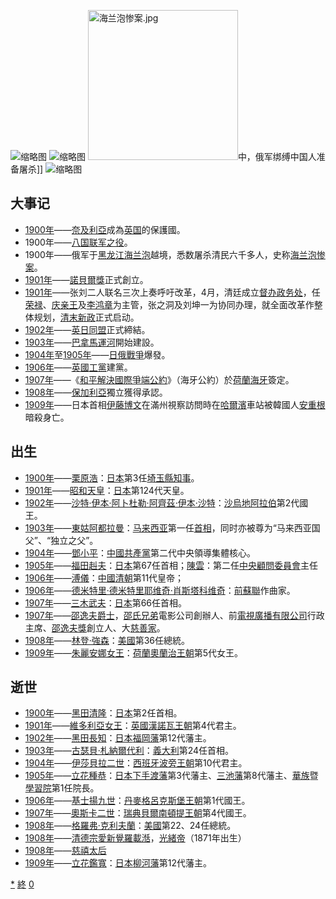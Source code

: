 {{Unreferenced|time=2018-09-25T09:25:19+00:00}}
{{DecadeTOC|1900}}

[[File:Anglo_Japanese_Alliance_30_January_1902.jpg|缩略图]]
[[File:PanamaCanal1913a.jpg|缩略图]]
[[File:海兰泡惨案.jpg|240px]]中，俄军绑缚中国人准备屠杀]]
[[File:RUSSOJAPANESEWARIMAGE.jpg|缩略图]]

== 大事记 ==
* [[1900年|1900年]]——[[奈及利亞|奈及利亞]]成為[[英国|英国]]的保護國。
* 1900年——[[八国联军之役|八国联军之役]]。
* 1900年——俄军于[[黑龍江|黑龙江]][[海兰泡|海兰泡]]越境，悉数屠杀清民六千多人，史称[[庚子俄难|海兰泡惨案]]。
* [[1901年|1901年]]——[[諾貝爾獎|諾貝爾獎]]正式創立。
* [[1901年|1901年]]——张刘二人联名三次上奏呼吁改革，4月，清廷成立[[督办政务处|督办政务处]]，任[[荣禄|荣禄]]、[[庆亲王|庆亲王]]及[[李鴻章|李鸿章]]为主管，张之洞及刘坤一为协同办理，就全面改革作整体规划，[[清末新政|清末新政]]正式启动。
* [[1902年|1902年]]——[[英日同盟|英日同盟]]正式締結。
* [[1903年|1903年]]——[[巴拿馬運河|巴拿馬運河]]開始建設。
* [[1904年|1904年]]至[[1905年|1905年]]——[[日俄戰爭|日俄戰爭]]爆發。
* [[1906年|1906年]]——[[英國|英國]][[工黨|工黨]]建黨。
* [[1907年|1907年]]——《[[和平解決國際爭端公約|和平解決國際爭端公約]]》（海牙公約）於[[荷蘭|荷蘭]][[海牙|海牙]]簽定。
* [[1908年|1908年]]——[[保加利亞|保加利亞]]獨立獲得承認。
* [[1909年|1909年]]——日本首相[[伊藤博文|伊藤博文]]在滿州視察訪問時在[[哈爾濱|哈爾濱]]車站被韓國人[[安重根|安重根]]暗殺身亡。

== 出生 ==
* [[1900年|1900年]]——[[栗原浩|栗原浩]]：[[日本|日本]]第3任[[埼玉縣知事|埼玉縣知事]]。
* [[1901年|1901年]]——[[昭和天皇|昭和天皇]]：[[日本|日本]]第124代天皇。
* [[1902年|1902年]]——[[沙特·伊本·阿卜杜勒·阿齊茲·伊本·沙特|沙特·伊本·阿卜杜勒·阿齊茲·伊本·沙特]]：[[沙烏地阿拉伯|沙烏地阿拉伯]]第2代國王。
* [[1903年|1903年]]——[[東姑阿都拉曼|東姑阿都拉曼]]：[[马来西亚|马来西亚]]第一任[[马来西亚首相|首相]]，同时亦被尊为“马来西亚国父”、“独立之父”。
* [[1904年|1904年]]——[[鄧小平|鄧小平]]：[[中國共產黨|中國共產黨]]第二代中央領導集體核心。
* [[1905年|1905年]]——[[福田赳夫|福田赳夫]]：[[日本|日本]]第67任首相；[[陳雲|陳雲]]：第二任[[中央顧問委員會|中央顧問委員會]]主任
* [[1906年|1906年]]——[[溥儀|溥儀]]：[[中國|中國]][[清朝|清朝]]第11代皇帝；
*[[1906年|1906年]]——[[德米特里·德米特里耶维奇·肖斯塔科维奇|德米特里·德米特里耶维奇·肖斯塔科维奇]]：[[前蘇聯|前蘇聯]]作曲家。
* [[1907年|1907年]]——[[三木武夫|三木武夫]]：[[日本|日本]]第66任首相。
* [[1907年|1907年]]——[[邵逸夫|邵逸夫爵士]]，[[邵氏兄弟|邵氏兄弟]]電影公司創辦人、前[[電視廣播有限公司|電視廣播有限公司]]行政主席、[[邵逸夫獎|邵逸夫獎]]創立人、大[[慈善家|慈善家]]。
* [[1908年|1908年]]——[[林登·強森|林登·強森]]：[[美國|美國]]第36任總統。
* [[1909年|1909年]]——[[朱麗安娜女王|朱麗安娜女王]]：[[荷蘭|荷蘭]][[奧蘭治王朝|奧蘭治王朝]]第5代女王。

== 逝世 ==
* [[1900年|1900年]]——[[黑田清隆|黑田清隆]]：[[日本|日本]]第2任首相。
* [[1901年|1901年]]——[[維多利亞女王|維多利亞女王]]：[[英國|英國]][[漢諾瓦王朝|漢諾瓦王朝]]第4代君主。
* [[1902年|1902年]]——[[黑田長知|黑田長知]]：[[日本|日本]][[福岡藩|福岡藩]]第12代藩主。
* [[1903年|1903年]]——[[古瑟貝·札納爾代利|古瑟貝·札納爾代利]]：[[義大利|義大利]]第24任首相。
* [[1904年|1904年]]——[[伊莎贝拉二世_(西班牙)|伊莎貝拉二世]]：[[西班牙|西班牙]][[波旁王朝|波旁王朝]]第10代君主。
* [[1905年|1905年]]——[[立花種恭|立花種恭]]：[[日本|日本]][[下手渡藩|下手渡藩]]第3代藩主、[[三池藩|三池藩]]第8代藩主、[[華族_(日本)|華族]]暨[[學習院|學習院]]第1任院長。
* [[1906年|1906年]]——[[基士揚九世|基士揚九世]]：[[丹麥|丹麥]][[格呂克斯堡王朝|格呂克斯堡王朝]]第1代國王。
* [[1907年|1907年]]——[[奧斯卡二世|奧斯卡二世]]：[[瑞典|瑞典]][[貝爾南頓提王朝|貝爾南頓提王朝]]第4代國王。
* [[1908年|1908年]]——[[格羅弗·克利夫蘭|格羅弗·克利夫蘭]]：[[美國|美國]]第22、24任總統。
* [[1908年|1908年]]——[[清德宗|清德宗愛新覺羅載湉]]，[[光緒帝|光緒帝]]（1871年出生）
* [[1908年|1908年]]——[[慈禧太后|慈禧太后]]
* [[1909年|1909年]]——[[立花鑑寬|立花鑑寬]]：[[日本|日本]][[柳河藩|柳河藩]]第12代藩主。

{{世紀|19}}
{{世紀|20}}

[[Category:1900年代|*]]
[[Category:19世纪各年代|終]]
[[Category:20世纪各年代|0]]